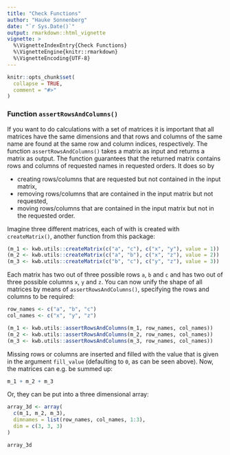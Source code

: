 ```yaml
---
title: "Check Functions"
author: "Hauke Sonnenberg"
date: "`r Sys.Date()`"
output: rmarkdown::html_vignette
vignette: >
  %\VignetteIndexEntry{Check Functions}
  %\VignetteEngine{knitr::rmarkdown}
  %\VignetteEncoding{UTF-8}
---
```


```r
knitr::opts_chunk$set(
  collapse = TRUE,
  comment = "#>"
)
```

### Function `assertRowsAndColumns()`

If you want to do calculations with a set of matrices it is important that all
matrices have the same dimensions and that rows and columns of the same name are
found at the same row and column indices, respectively. The function 
`assertRowsAndColumns()` takes a matrix as input and returns a matrix as output.
The function guarantees that the returned matrix contains rows and columns of
requested names in requested orders. It does so by

* creating rows/columns that are requested but not contained in the input 
  matrix, 
* removing rows/columns that are contained in the input matrix but not 
  requested,
* moving rows/columns that are contained in the input matrix but not in the 
  requested order.

Imagine three different matrices, each of with is created with `createMatrix()`,
another function from this package:

```r
(m_1 <- kwb.utils::createMatrix(c("a", "c"), c("x", "y"), value = 1))
(m_2 <- kwb.utils::createMatrix(c("a", "b"), c("x", "z"), value = 2))
(m_3 <- kwb.utils::createMatrix(c("b", "c"), c("y", "z"), value = 3))
```

Each matrix has two out of three possible rows `a`, `b` and `c` and has two out
of three possible columns `x`, `y` and `z`. You can now unify the shape of all
matrices by means of `assertRowsAndColumns()`, specifying the rows and columns 
to be required:

```r
row_names <- c("a", "b", "c")
col_names <- c("x", "y", "z")

(m_1 <- kwb.utils::assertRowsAndColumns(m_1, row_names, col_names))
(m_2 <- kwb.utils::assertRowsAndColumns(m_2, row_names, col_names))
(m_3 <- kwb.utils::assertRowsAndColumns(m_3, row_names, col_names))
```

Missing rows or columns are inserted and filled with the value that is given
in the argument `fill_value` (defaulting to `0`, as can be seen above). Now,
the matrices can e.g. be summed up:

```r
m_1 + m_2 + m_3
```

Or, they can be put into a three dimensional array:

```r
array_3d <- array(
  c(m_1, m_2, m_3), 
  dimnames = list(row_names, col_names, 1:3), 
  dim = c(3, 3, 3)
)

array_3d
```
